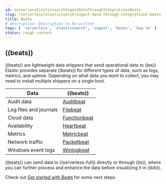 ```yaml
---
id: serverlessElasticsearchIngestDataThroughIntegrationsBeats
slug: /serverless/elasticsearch/ingest-data-through-integrations-beats
title: Beats
# description: Description to be written
tags: [ 'serverless', 'elasticsearch', 'ingest', 'beats', 'how to' ]
status: rough content
---
```



<RoughContent />


<div id="beats-reference"></div>

## ((beats))

((beats)) are lightweight data shippers that send operational data to ((es)). 
Elastic provides separate ((beats)) for different types of data, such as logs, metrics, and uptime. 
Depending on what data you want to collect, you may need to install multiple shippers on a single host.

| Data | ((beats))|
|---|---|
| Audit data | [Auditbeat](https://www.elastic.co/products/beats/auditbeat) |
| Log files and journals | [Filebeat](https://www.elastic.co/products/beats/filebeat)|
| Cloud data | [Functionbeat](https://www.elastic.co/products/beats/functionbeat)|
| Availability | [Heartbeat](https://www.elastic.co/products/beats/heartbeat)|
| Metrics | [Metricbeat](https://www.elastic.co/products/beats/metricbeat)|
| Network traffic | [Packetbeat](https://www.elastic.co/products/beats/packetbeat)|
| Windows event logs | [Winlogbeat](https://www.elastic.co/products/beats/winlogbeat)|

((beats)) can send data to ((serverless-full)) directly or through ((ls)), where you
can further process and enhance the data before visualizing it in ((kib)).

Check out [Get started with Beats](((beats-ref))/getting-started.html) for some next steps.
